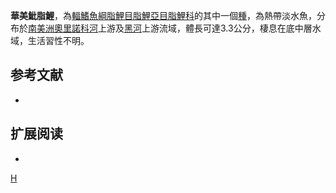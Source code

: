 {{Speciesbox 
| taxon = Hyphessobrycon epicharis
| status = NE
| status_system = IUCN3.1
| authority =  [[Weitzman|Weitzman]] & [[Palmer|Palmer]], 1997
| synonyms = 
}}
'''華美魮脂鯉'''，為[[輻鰭魚綱|輻鰭魚綱]][[脂鯉目|脂鯉目]][[脂鯉亞目|脂鯉亞目]][[脂鯉科|脂鯉科]]的其中一個[[種|種]]，為熱帶淡水魚，分布於[[南美洲|南美洲]][[奧里諾科河|奧里諾科河]]上游及[[黑河|黑河]]上游流域，體長可達3.3公分，棲息在底中層水域，生活習性不明。

==参考文献==
{{refbegin}}
*{{FishBase_species|genus=Hyphessobrycon|species=epicharis|year=2013|month=12}}
{{refend}}

== 扩展阅读 ==
{{refbegin}}
*{{wikispecies-inline|Hyphessobrycon epicharis|華美魮脂鯉}}
{{refend}}
{{Taxonbar|from=Q6406407}}

[[Category:魮脂鯉屬|H]]


{{魚類小作品}}